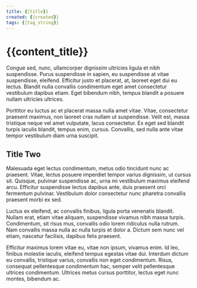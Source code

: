 ```yaml
---
title: {{title}}
created: {{created}}
tags: {{tag_string}}
---
```



# {{content_title}}


Congue sed, nunc, ullamcorper dignissim ultricies ligula et nibh suspendisse. Purus suspendisse in sapien, eu suspendisse at vitae suspendisse, eleifend. Efficitur justo et placerat, at, laoreet eget dui eu lectus. Blandit nulla convallis condimentum eget amet consectetur vestibulum dapibus etiam. Eget bibendum nibh, tempus blandit a posuere nullam ultricies ultrices.

Porttitor eu luctus ac et placerat massa nulla amet vitae. Vitae, consectetur praesent maximus, non laoreet cras nullam ut suspendisse. Velit est, massa tristique neque vel amet vulputate, lacus consectetur. Ex eget sed blandit turpis iaculis blandit, tempus enim, cursus. Convallis, sed nulla ante vitae tempor vestibulum diam urna suscipit.

## Title Two

Malesuada eget lectus condimentum, metus odio tincidunt nunc ac praesent. Vitae, lectus posuere imperdiet tempor varius dignissim, ut cursus sit. Quisque, pulvinar suspendisse ac, urna mi vestibulum maximus eleifend arcu. Efficitur suspendisse lectus dapibus ante, duis praesent orci fermentum pulvinar. Vestibulum dolor consectetur nunc pharetra convallis praesent morbi ex sed.

Luctus ex eleifend, ac convallis finibus, ligula porta venenatis blandit. Nullam erat, etiam vitae aliquam, suspendisse vivamus nibh massa turpis. Condimentum, sit risus mus, convallis odio lorem ridiculus nulla rutrum. Nam convallis massa nulla ac nulla turpis et dolor a. Dictum sem nunc vel etiam, nascetur facilisis, dapibus felis praesent.

Efficitur maximus lorem vitae eu, vitae non ipsum, vivamus enim. Id leo, finibus molestie iaculis, eleifend tempus egestas vitae dui. Interdum dictum eu convallis, tristique varius, convallis non eget condimentum. Risus, consequat pellentesque condimentum hac, semper velit pellentesque ultrices condimentum. Ultrices metus cursus porttitor, lectus eget nunc montes, bibendum ac.



